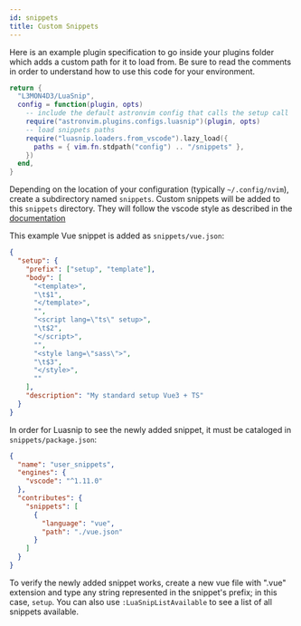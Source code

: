 ```yaml
---
id: snippets
title: Custom Snippets
---
```


Here is an example plugin specification to go inside your plugins folder which adds a custom path for it to load from. Be sure to read the comments in order to understand how to use this code for your environment.

```lua title="lua/plugins/luasnip.lua"
return {
  "L3MON4D3/LuaSnip",
  config = function(plugin, opts)
    -- include the default astronvim config that calls the setup call
    require("astronvim.plugins.configs.luasnip")(plugin, opts)
    -- load snippets paths
    require("luasnip.loaders.from_vscode").lazy_load({
      paths = { vim.fn.stdpath("config") .. "/snippets" },
    })
  end,
}
```

Depending on the location of your configuration (typically `~/.config/nvim`), create a subdirectory named `snippets`.
Custom snippets will be added to this `snippets` directory. They will follow the vscode style as described in the [documentation](https://github.com/l3mon4d3/luasnip/blob/master/DOC.md#vs-code)

This example Vue snippet is added as `snippets/vue.json`:

```json title="snippets/vue.json"
{
  "setup": {
    "prefix": ["setup", "template"],
    "body": [
      "<template>",
      "\t$1",
      "</template>",
      "",
      "<script lang=\"ts\" setup>",
      "\t$2",
      "</script>",
      "",
      "<style lang=\"sass\">",
      "\t$3",
      "</style>",
      ""
    ],
    "description": "My standard setup Vue3 + TS"
  }
}
```

In order for Luasnip to see the newly added snippet, it must be cataloged in `snippets/package.json`:

```json title="snippets/package.json"
{
  "name": "user_snippets",
  "engines": {
    "vscode": "^1.11.0"
  },
  "contributes": {
    "snippets": [
      {
        "language": "vue",
        "path": "./vue.json"
      }
    ]
  }
}
```

To verify the newly added snippet works, create a new vue file with ".vue" extension and type any string represented in the snippet's prefix; in this case, `setup`. You can also use `:LuaSnipListAvailable` to see a list of all snippets available.
